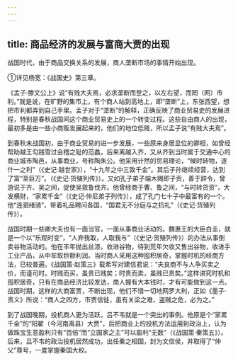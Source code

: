 ```yaml
---
---
---
```

title: 商品经济的发展与富商大贾的出现
---



战国时代，由于商品交换关系的发展，商人垄断市场的事情开始出现。

①详见杨宽：《战国史》第三章。

《孟子·滕文公上》说“有贱大夫焉，必求垄断而登之，以左右望，而罔（网）市利。”就是说，在旷野的集市上，有个商人站到高地上，即“垄断”上，东张西望，想把市利都弄到自己手里。孟子对于“垄断”的解释，正确反映了商业贸易史的发展进程，特别是春秋战国间这个商业贸易史上的一个转变过程。这些自由商人的出现，最初多是由一些小商贩发展起来的，他们的地位低贱，所以孟子说“有贱大夫焉”。

到春秋末战国初，由于商业贸易的进一步发展，一些原来身居显位的卿相，如曾经帮助越王勾践雪过会稽之耻的范蠡，后来离越入齐，又从齐到当时属于交通中心的商业城市陶邑，从事商业，号称陶朱公。他采用计然的贸易理论，“候时转物，逐什一之利”（《史记·越世家》），“十九年之中三致千金”。其后子孙继续经营，达到了富“至巨万”。（《史记·货殖列传》）。又如孔子弟子端木赐即子贡，善于辞令，曾游说于齐、吴之间，促使吴救鲁伐齐。他曾经商于曹、鲁之间，“与时转货资”，大发横财，“家累千金”（《史记·仲尼弟子列传》），成了孔门七十子中最富有的一个。他“连驷绪骑”，带着礼品聘问各国，“国君无不分庭与之抗礼”（《史记·货殖列传》）。

战国时期一些卿大夫也有一面当官，一面从事商业活动的。魏惠王的大臣白圭，就是一个以“乐观时变”，“人弃我取，人取我与”（《史记·货殖列传》）的办法从事倒卖谷物活动的。他在丰年抛出丝漆，收进谷物，待到荒年欠收又售出谷物，收进手工业产品，从中牟取巨额利润。当时商人采用这种囤积居奇，掌握时机的经商方法，已较普遍。《战国策·赵策三》载希写对建信君说：“夫良商不与人争买卖之价，而谨司时。时贱而买，虽贵已贱矣；时贵而卖，虽贱已贵矣。”这样讲究时机和囤积居奇，只有在商品经济比较发达，商人握有大本钱时，才有可能做到这一点。战国时期，这样的大商富贾，不断出现，他们不惜一切地网罗大利，正如《墨子·贵义》所说：“商人之四方，市贾信徙，虽有关梁之难，盗贼之危，必为之。”

到了战国晚期，投机商人更为活跃，吕不韦就是一个突出的事例。他原是个“家累千金”的“阳翟（今河南禹县）大贾”，后把商业上的投机方法运用到政治上，认为做珠宝生意盈利只有“百倍”而“立国家之主”可以盈利“无数”（《战国策·秦策五》）。后来，吕不韦的政治投机居然成功，出任秦之相国，封为文信侯，并取得了“仲父”尊号，一度掌握秦国大权。